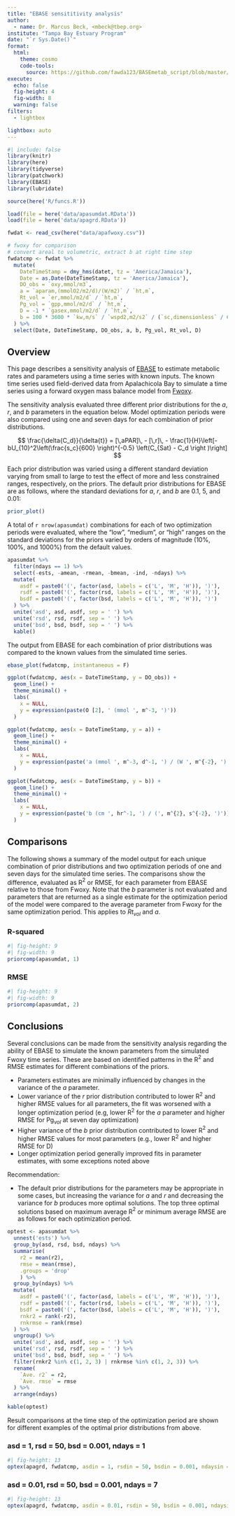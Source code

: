 ```yaml
---
title: "EBASE sensititivity analysis"
author: 
  - name: Dr. Marcus Beck, <mbeck@tbep.org>
institute: "Tampa Bay Estuary Program"
date: "`r Sys.Date()`"
format:
  html:
    theme: cosmo
    code-tools: 
      source: https://github.com/fawda123/BASEmetab_script/blob/master/R/fwoxyapacmp.R
execute:
  echo: false
  fig-height: 4
  fig-width: 8
  warning: false
filters:
  - lightbox

lightbox: auto
---
```

  
```r
#| include: false
library(knitr)
library(here)
library(tidyverse)
library(patchwork)
library(EBASE)
library(lubridate)

source(here('R/funcs.R'))

load(file = here('data/apasumdat.RData'))
load(file = here('data/apagrd.RData'))

fwdat <- read_csv(here("data/apafwoxy.csv")) 

# fwoxy for comparison
# convert areal to volumetric, extract b at right time step
fwdatcmp <- fwdat %>% 
  mutate(
    DateTimeStamp = dmy_hms(datet, tz = 'America/Jamaica'),
    Date = as.Date(DateTimeStamp, tz = 'America/Jamaica'),
    DO_obs = `oxy,mmol/m3`, 
    a = `aparam,(mmolO2/m2/d)/(W/m2)` / `ht,m`,
    Rt_vol = `er,mmol/m2/d` / `ht,m`,
    Pg_vol = `gpp,mmol/m2/d` / `ht,m`,
    D = -1 * `gasex,mmol/m2/d` / `ht,m`,
    b = 100 * 3600 * `kw,m/s` / `wspd2,m2/s2` / (`sc,dimensionless` / 600) ^ -0.5 # (m/s)/(m2/s2) to (cm/hr) / (m2/s2)
  ) %>% 
  select(Date, DateTimeStamp, DO_obs, a, b, Pg_vol, Rt_vol, D)
```


::: {.panel-tabset}

## Overview

This page describes a sensitivity analysis of [EBASE](https://fawda123.github.io/EBASE/index.html) to estimate metabolic rates and parameters using a time series with known inputs. The known time series used field-derived data from Apalachicola Bay to simulate a time series using a forward oxygen mass balance model from [Fwoxy](https://github.com/jmarriola/fwoxy).

The sensitivity analysis evaluated three different prior distributions for the $a$, $r$, and $b$ parameters in the equation below.  Model optimization periods were also compared using one and seven days for each combination of prior distributions. 

$$
\frac{\delta{C_d}}{\delta{t}} = [\,aPAR]\, - [\,r]\, - \frac{1}{H}\left[-bU_{10}^2\left(\frac{s_c}{600} \right)^{-0.5} \left(C_{Sat} - C_d \right )\right]
$$

Each prior distribution was varied using a different standard deviation varying from small to large to test the effect of more and less constrained ranges, respectively, on the priors.  The default prior distributions for EBASE are as follows, where the standard deviations for $a$, $r$, and $b$ are 0.1, 5, and 0.01: 

```r
prior_plot()
```

A total of `r nrow(apasumdat)` combinations for each of two optimization periods were evaluated, where the "low", "medium", or "high" ranges on the standard deviations for the priors varied by orders of magnitude (10%, 100%, and 1000%) from the default values.

```r
apasumdat %>% 
  filter(ndays == 1) %>% 
  select(-ests, -amean, -rmean, -bmean, -ind, -ndays) %>% 
  mutate(
    asdf = paste0('(', factor(asd, labels = c('L', 'M', 'H')), ')'),
    rsdf = paste0('(', factor(rsd, labels = c('L', 'M', 'H')), ')'),
    bsdf = paste0('(', factor(bsd, labels = c('L', 'M', 'H')), ')')
  ) %>% 
  unite('asd', asd, asdf, sep = ' ') %>% 
  unite('rsd', rsd, rsdf, sep = ' ') %>% 
  unite('bsd', bsd, bsdf, sep = ' ') %>% 
  kable()
```

The output from EBASE for each combination of prior distributions was compared to the known values from the simulated time series. 

```r
ebase_plot(fwdatcmp, instantaneous = F)
```

```r
ggplot(fwdatcmp, aes(x = DateTimeStamp, y = DO_obs)) + 
  geom_line() + 
  theme_minimal() + 
  labs(
    x = NULL, 
    y = expression(paste(O [2], ' (mmol ', m^-3, ')'))
  )
```

```r
ggplot(fwdatcmp, aes(x = DateTimeStamp, y = a)) + 
  geom_line() + 
  theme_minimal() + 
  labs(
    x = NULL, 
    y = expression(paste('a (mmol ', m^-3, d^-1, ') / (W ', m^{-2}, ')'))
  )
```

```r
ggplot(fwdatcmp, aes(x = DateTimeStamp, y = b)) + 
  geom_line() + 
  theme_minimal() + 
  labs(
    x = NULL, 
    y = expression(paste('b (cm ', hr^-1, ') / (', m^{2}, s^{-2}, ')'))
  )
```

## Comparisons

The following shows a summary of the model output for each unique combination of prior distributions and two optimization periods of one and seven days for the simulated time series.  The comparisons show the difference, evaluated as R$^2$ or RMSE, for each parameter from EBASE relative to those from Fwoxy.  Note that the $b$ parameter is not evaluated and parameters that are returned as a single estimate for the optimization period of the model were compared to the average parameter from Fwoxy for the same optimization period.  This applies to $Rt_{vol}$ and $a$.

### R-squared

```r
#| fig-height: 9
#| fig-width: 9
priorcomp(apasumdat, 1)
```

### RMSE

```r
#| fig-height: 9
#| fig-width: 9
priorcomp(apasumdat, 2)
```

## Conclusions

Several conclusions can be made from the sensitivity analysis regarding the ability of EBASE to simulate the known parameters from the simulated Fwoxy time series.  These are based on identified patterns in the R$^2$ and RMSE estimates for different combinations of the priors.

* Parameters estimates are minimally influenced by changes in the variance of the $a$ parameter.  
* Lower variance of the $r$ prior distribution contributed to lower R$^2$ and higher RMSE values for all parameters, the fit was worsened with a longer optimization period (e.g, lower R$^2$ for the $a$ parameter and higher RMSE for Pg$_{vol}$ at seven day optimization)
* Higher variance of the $b$ prior distribution contributed to lower R$^2$ and higher RMSE values for most parameters (e.g., lower R$^2$ and higher RMSE for D)
* Longer optimization period generally improved fits in parameter estimates, with some exceptions noted above

Recommendation:

* The default prior distributions for the parameters may be appropriate in some cases, but increasing the variance for $a$ and $r$ and decreasing the variance for $b$ produces more optimal solutions.  The top three optimal solutions based on maximum average R$^2$ or minimum average RMSE are as follows for each optimization period.

```r
optest <- apasumdat %>% 
  unnest('ests') %>% 
  group_by(asd, rsd, bsd, ndays) %>% 
  summarise(
    r2 = mean(r2), 
    rmse = mean(rmse), 
    .groups = 'drop'
    ) %>% 
  group_by(ndays) %>% 
  mutate(
    asdf = paste0('(', factor(asd, labels = c('L', 'M', 'H')), ')'),
    rsdf = paste0('(', factor(rsd, labels = c('L', 'M', 'H')), ')'),
    bsdf = paste0('(', factor(bsd, labels = c('L', 'M', 'H')), ')'),
    rnkr2 = rank(-r2), 
    rnkrmse = rank(rmse)
  ) %>% 
  ungroup() %>% 
  unite('asd', asd, asdf, sep = ' ') %>% 
  unite('rsd', rsd, rsdf, sep = ' ') %>% 
  unite('bsd', bsd, bsdf, sep = ' ') %>% 
  filter(rnkr2 %in% c(1, 2, 3) | rnkrmse %in% c(1, 2, 3)) %>% 
  rename(
    `Ave. r2` = r2, 
    `Ave. rmse` = rmse
  ) %>% 
  arrange(ndays)

kable(optest)
```

Result comparisons at the time step of the optimization period are shown for different examples of the optimal prior distributions from above. 

### asd = 1, rsd = 50, bsd = 0.001, ndays = 1

```r
#| fig-height: 13
optex(apagrd, fwdatcmp, asdin = 1, rsdin = 50, bsdin = 0.001, ndaysin = 1)
```

### asd = 0.01, rsd = 50, bsd = 0.001, ndays = 7

```r
#| fig-height: 13
optex(apagrd, fwdatcmp, asdin = 0.01, rsdin = 50, bsdin = 0.001, ndaysin = 7)
```

:::